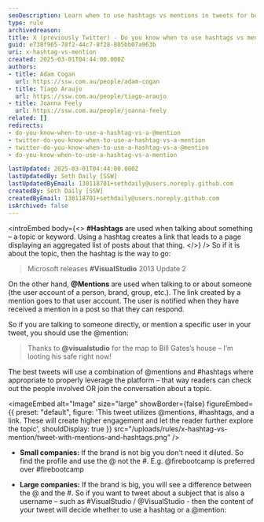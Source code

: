 ```yaml
---
seoDescription: Learn when to use hashtags vs mentions in tweets for better engagement.
type: rule
archivedreason:
title: X (previously Twitter) - Do you know when to use hashtags vs mentions?
guid: e738f965-78f2-44c7-8f28-805bb07a963b
uri: x-hashtag-vs-mention
created: 2025-03-01T04:44:00.000Z
authors:
- title: Adam Cogan
  url: https://ssw.com.au/people/adam-cogan
- title: Tiago Araujo
  url: https://ssw.com.au/people/tiago-araujo
- title: Joanna Feely
  url: https://ssw.com.au/people/joanna-feely
related: []
redirects:
- do-you-know-when-to-use-a-hashtag-vs-a-@mention
- twitter-do-you-know-when-to-use-a-hashtag-vs-a-mention
- twitter-do-you-know-when-to-use-a-hashtag-vs-a-@mention
- do-you-know-when-to-use-a-hashtag-vs-a-mention

lastUpdated: 2025-03-01T04:44:00.000Z
lastUpdatedBy: Seth Daily [SSW]
lastUpdatedByEmail: 130118701+sethdaily@users.noreply.github.com
createdBy: Seth Daily [SSW]
createdByEmail: 130118701+sethdaily@users.noreply.github.com
isArchived: false
---
```


<introEmbed
  body={<>
**#Hashtags** are used when talking about something – a topic or keyword. Using a hashtag creates a link that leads to a page displaying an aggregated list of posts about that thing.
  </>}
/>
So if it is about the topic, then the hashtag is the way to go:

> Microsoft releases **#VisualStudio** 2013 Update 2

On the other hand, **@Mentions** are used when talking to or about someone (the user account of a person, brand, group, etc.). The link created by a mention goes to that user account. The user is notified when they have received a mention in a post so that they can respond.

So if you are talking to someone directly, or mention a specific user in your tweet, you should use the @mention:

> Thanks to **@visualstudio** for the map to Bill Gates’s house – I’m looting his safe right now!

The best tweets will use a combination of @mentions and #hashtags where appropriate to properly leverage the platform – that way readers can check out the people involved OR join the conversation about a topic.


<imageEmbed
  alt="Image"
  size="large"
  showBorder={false}
  figureEmbed={{
    preset: "default",
    figure: 'This tweet utilizes @mentions, #hashtags, and a link. These will create higher engagement and let the reader further explore the topic',
    shouldDisplay: true
  }}
  src="/uploads/rules/x-hashtag-vs-mention/tweet-with-mentions-and-hashtags.png"
/>

* **Small companies:** If the brand is not big you don't need it diluted. So find the profile and use the @ not the \#. E.g. @firebootcamp is preferred over #firebootcamp

* **Large companies:** If the brand is big, you will see a difference between the @ and the #. So if you want to tweet about a subject that is also a username – such as #VisualStudio / @VisualStudio - then the content of your tweet will decide whether to use a hashtag or a @mention:
